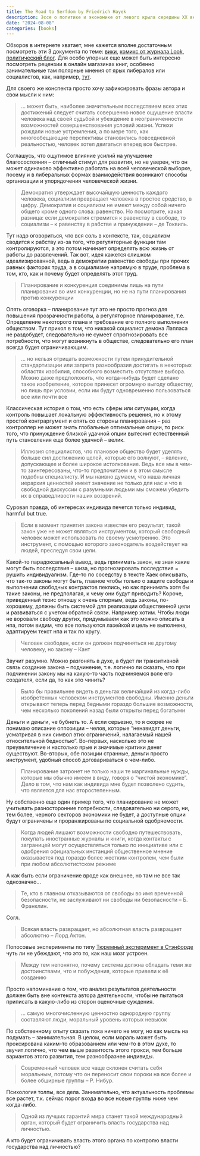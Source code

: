 ```yaml
---
title: The Road to Serfdom by Friedrich Hayek
description: Эссе о политике и экономике от левого крыла середины XX века
date: "2024-08-08"
categories: [books]
---
```


Обзоров в интернете хватает, мне кажется вполне достаточным посмотреть эти 3 документа по теме: [вики](https://ru.wikipedia.org/wiki/%D0%94%D0%BE%D1%80%D0%BE%D0%B3%D0%B0_%D0%BA_%D1%80%D0%B0%D0%B1%D1%81%D1%82%D0%B2%D1%83), [комикс от журнала Look](https://cdn.mises.org/Road%20to%20Serfdom%20in%20Cartoons.pdf), [политический блог](https://ancapchan.info/2020/01/02/3443/). Для особо упорных еще может быть интересно посмотреть рецензии в онлайн магазинах книг, особенно занимательные там полярные мнения от ярых либералов или социалистов, как, например, [тут](https://www.livelib.ru/review/3504700-doroga-k-rabstvu-fridrih-avgust-fon-hajek#comments). 

Для своего же конспекта просто хочу зафиксировать фразы автора и свои мысли к ним:

> … может быть, наиболее значительным последствием всех этих достижений  следует считать совершенно новое ощущение власти человека над своей судьбой и убеждение в неограниченности возможностей совершенствования условий жизни. Успехи рождали новые устремления, а по мере того, как многообещающие перспективы становились повседневной реальностью, человек хотел двигаться вперед все быстрее.

Соглашусь, что ощутимое влияние усилий на улучшение благосостояния – отличный стимул для развития, но не уверен, что он может одинаково эффективно работать на всей человеческой выборке, посему и в либеральных формах взаимодействия возникают способы организации и упорядочения человеческой жизни. 

> Демократия утверждает высочайшую ценность каждого человека, социализм превращает человека в простое средство, в цифру. Демократия и социализм не имеют между собой ничего общего кроме одного слова: равенство. Но посмотрите, какая разница: если демократия стремится к равенству в свободе, то социализм – к равенству в рабстве и принуждении – де Токвиль. 

Тут надо оговориться, что вся соль в контексте, так, социализм сводится к рабству из-за того, что регуляторные функции там контролируются, а это потом начинает определять всю жизнь от работы до развлечений. Так вот, идея кажется слишком идеализированной, ведь в демократии равенство свободы при прочих равных факторах труда, а в социализме напрямую в труде, проблема в том, кто, как и почему будет определять этот труд. 

> Планирование и конкуренция соединимы лишь на пути планирования во имя конкуренции, но не на пути планирования против конкуренции

Опять оговорка – планирование тут это не просто прогноз для повышения прозрачности работы, а регуляторное планирование, т.е. Определение некоторого плана и требование его полного выполнения обществом. Тут прикол в том, что никакой социалист демона Лапласа не раздобудет, следовательно не сумеет спрогнозировать все потребности, что могут возникнуть в обществе, следовательно его план всегда будет ограничивающим. 

> … но нельзя отрицать возможности путем принудительной стандартизации или запрета разнообразия достигать в некоторых областях изобилия, способного возместить отсутствие выбора. Можно даже предположить, что когда-нибудь будет сделано такое изобретение, которое принесет огромную выгоду обществу, но лишь при условии, если им будут одновременно пользоваться все или почти все

Классическая история о том, что есть сферы или ситуации, когда контроль повышает локальную эффективность решения, но  к этому простой контраргумент и опять со стороны планирования – раз контроллер не может знать глобальные оптимальные опции, то риск того, что принуждение близкой удачной опции вытеснит естественный путь становления еще более удачной – велик.  

> Иллюзия специалистов, что плановое общество будет уделять больше сил достижению целей, которые его волнуют, – явление, допускающее и более широкое истолкование. Ведь все мы в чем-то заинтересованы, что-то предпочитаем и в этом смысле подобны специалисту. И мы наивно думаем, что наша личная иерархия ценностей имеет значение не только для нас и что в свободной дискуссии с разумными людьми мы сможем убедить их в справедливости наших воззрений.

Суровая правда, об интересах индивида печется только индивид, harmful but true.

> Если в момент принятия закона известен его результат, такой закон уже не может являться инструментом, который свободный человек может использовать по своему усмотрению. Это инструмент, с помощью которого законодатель воздействует на людей, преследуя свои цели.

Какой-то парадоксальный вывод, ведь принимать закон, не зная какие могут быть последствия – шиза, но прогнозировать последствия = рушить индивидуализм. Где-то по соседству в тексте Хаек описывать, что так-то законы могут быть, главное чтобы только о защите свободы и выполнении свободных контрактов пеклись, но как принимать хотя бы такие законы, не предполагая, к чему они будут приводить? Короче, приведенный тезис отношу к очень спорным, ведь законы, по-хорошему, должны быть системой для реализации общественной цели и развиваться с учетом обратной связи. Например хотим. Чтобы люди не воровали свободу других, придумываем как это можно описать в нпа, потом видим, что все пользуются лазейкой и цель не выполнена, адаптируем текст нпа и так по кругу. 

> Человек свободен, если он должен подчиняться не другому человеку, но закону – Кант

Звучит разумно. Можно разгонять в духе, а будет ли транзитивной связь создание закона – подчинение, т.е. логично ли сказать, что при подчинении закону мы на какую-то часть подчиняемся воле его создателя, если да, то как это чинить? 

> Было бы правильнее видеть  в деньгах величайший из когда-либо изобретенных человеком инструментов свободны. Именно деньги открывают теперь перед бедными гораздо большие возможности, чем несколько поколений назад были открыты перед богатыми

Деньги и деньги, че бубнеть то. А если серьезно, то я скорее не понимаю описание оппозиции  – челов, которые “ненавидят деньги, усматривая в них символ этих ограничений, налагаемый нашей относительной бедностью”. Во-первых, насколько это не преувеличение и настолько ярые и значимые критики денег существуют. Во-вторых, обе позиции странные, деньги просто инструмент, удобный способ договариваться о чем-либо. 

> Планирование затронет не только наши те маргинальные нужды, которые мы обычно имеем в виду, говоря о “чистой экономике”. Дело в том, что нам как индивида мне будет позволено судить, что является для нас второстепенным.

Ну собственно еще один пример того, что планирование не может учитывать разносторонние потребности, следовательно ни серого, ни, тем более, черного секторов экономики не будет, а доступные опции будут ограничены и проранжированы по социальной одобряемости.

> Когда людей лишают возможности свободно путешествовать, покупать иностранные журналы и книги, когда контакты с заграницей могут осуществляться только по инициативе или с одобрения официальных инстанций общественное мнение оказывается под гораздо более жестким контролем, чем были при любом абсолютистском режиме

А как быть если ограничение вроде как внешнее, но там не все так однозначно… 

> Те, кто в главном отказываются от свободы во имя временной безопасности, не заслуживают ни свободы ни безопасности – Б. Франклин.

Согл. 

> Всякая власть развращает, но абсолютная власть развращает абсолютно – Лорд Актон. 

Попосовые эксперименты по типу [Тюремный эксперимент в Стэнфорде](https://www.imdb.com/title/tt0420293/) чуть ли не убеждают, что это то, как наш мозг устроен. 

> Между тем непонятно, почему система должна обладать теми же достоинствами, что и побуждения, которые привели к её созданию

Просто напоминание о том, что анализ результатов деятельности должен быть вне контекста автора деятельности, чтобы не пытаться приписать в какую-либо из сторон оценочные суждения. 

> … самую многочисленную ценностно однородную группу составляют люди, моральный уровень которых невысок

По собственному опыту сказать пока ничего не могу, но как мысль на подумать – занимательная. В целом, если мораль может быть проксирована каким-то образованием или чем-то в этом духе, то звучит логично, что чем выше развитость этого прокси, тем больше вариантов этого развития, тем разнообразнее индивиды.

> Современный человек все чаще склонен считать себя моральным, потому что он переносит свои пороки на все более и более обширные группы – Р. Нибур.

Психология толпы, все дела. Занимательно, что актуальность проблемы все растет, т.к. сейчас порог входа во все новые группы ниже чем когда-либо. 

> Одной из лучших гарантий мира станет такой международный орган, который будет ограничить власть государства над личностью.

А кто будет ограничивать власть этого органа по контролю власти государства над личностью?